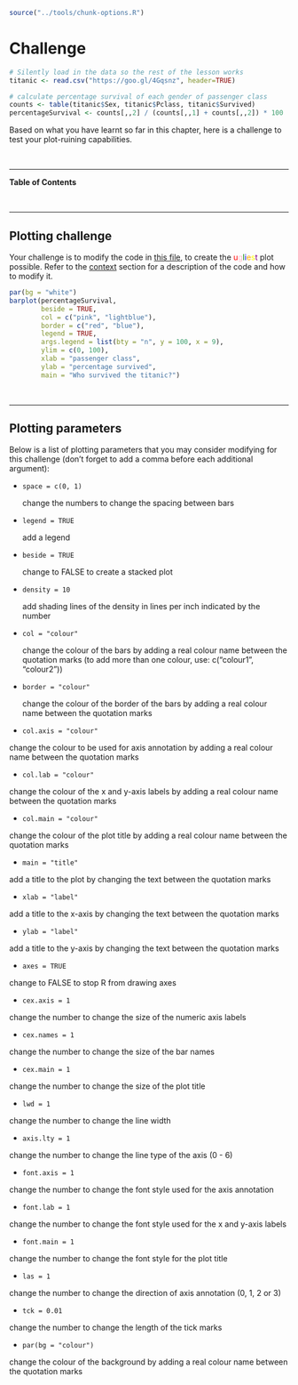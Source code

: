 
```r
source("../tools/chunk-options.R")
```

# Challenge 

```r
# Silently load in the data so the rest of the lesson works
titanic <- read.csv("https://goo.gl/4Gqsnz", header=TRUE)

# calculate percentage survival of each gender of passenger class
counts <- table(titanic$Sex, titanic$Pclass, titanic$Survived)
percentageSurvival <- counts[,,2] / (counts[,,1] + counts[,,2]) * 100
```

Based on what you have learnt so far in this chapter, here is a challenge to test your plot-ruining capabilities.

<br>

--- 

**Table of Contents**

<!-- toc -->

<br>

---

## Plotting challenge

Your challenge is to modify the code in [this file](plottingChallenge.R), to create the <span style="color:red">u</span><span style="color:pink">g</span><span style="color:green">l</span><span style="color:blue">i</span><span style="color:orange">e</span><span style="color:yellow">s</span><span style="color:purple">t</span> plot possible. Refer to the [context](context#context) section for a description of the code and how to modify it.

<!--sec data-title="Example of a pretty plot" data-id="tip1" data-show=true data-collapse=true ces-->
```r
par(bg = "white")
barplot(percentageSurvival, 
        beside = TRUE, 
        col = c("pink", "lightblue"),
        border = c("red", "blue"),
        legend = TRUE, 
        args.legend = list(bty = "n", y = 100, x = 9), 
        ylim = c(0, 100),  
        xlab = "passenger class", 
        ylab = "percentage survived", 
        main = "Who survived the titanic?")
```
<!--endsec-->

<br>

---

## Plotting parameters 

Below is a list of plotting parameters that you may consider modifying for this challenge (don't forget to add a comma before each additional argument):

* `space = c(0, 1)` 
  
  change the numbers to change the spacing between bars

* `legend = TRUE`  

  add a legend

* `beside = TRUE`  	

  change to FALSE to create a stacked plot

* `density = 10`       	

  add shading lines of the density in lines per inch indicated by the number

* `col = "colour"`     	

  change the colour of the bars by adding a real colour name between the quotation marks (to add more than one colour, use: c("colour1", "colour2"))

* `border = "colour"`  

  change the colour of the border of the bars by adding a real colour name between the quotation marks

* `col.axis = "colour"`

 change the colour to be used for axis annotation by adding a real colour name between the quotation marks

* `col.lab = "colour"`

 change the colour of the x and y-axis labels by adding a real colour name between the quotation marks

* `col.main = "colour"`

 change the colour of the plot title by adding a real colour name between the quotation marks

* `main = "title"`       	

 add a title to the plot by changing the text between the quotation marks

* `xlab = "label"`      	

 add a title to the x-axis by changing the text between the quotation marks

* `ylab = "label"`      	

 add a title to the y-axis by changing the text between the quotation marks

* `axes = TRUE`     	

 change to FALSE to stop R from drawing axes

* `cex.axis = 1`        	

 change the number to change the size of the numeric axis labels

* `cex.names = 1`  	

 change the number to change the size of the bar names

* `cex.main = 1`      	

 change the number to change the size of the plot title

* `lwd = 1`                	

 change the number to change the line width

* `axis.lty = 1`          

 change the number to change the line type of the axis (0 - 6)

* `font.axis = 1`       	

 change the number to change the font style used for the axis annotation

* `font.lab = 1`         	

 change the number to change the font style used for the x and y-axis labels

* `font.main = 1`     	

 change the number to change the font style for the plot title

* `las = 1`                

 change the number to change the direction of axis annotation (0, 1, 2 or 3)

* `tck = 0.01`       	

 change the number to change the length of the tick marks

* `par(bg = "colour")` 

 change the colour of the background by adding a real colour name between the quotation marks
